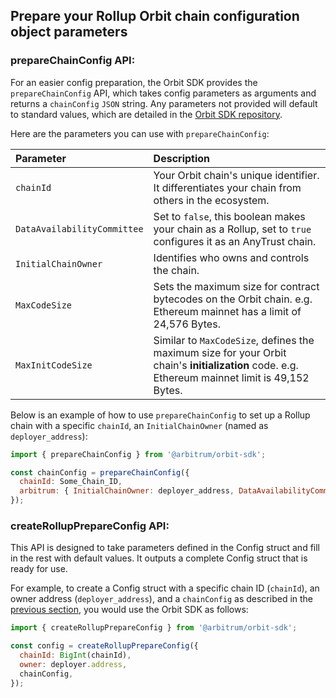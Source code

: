 ## Prepare your Rollup Orbit chain configuration object parameters


### prepareChainConfig API:

For an easier config preparation, the Orbit SDK provides the `prepareChainConfig` API, which takes config parameters as arguments and returns a `chainConfig` `JSON` string. Any parameters not provided will default to standard values, which are detailed in the [Orbit SDK repository](https://github.com/OffchainLabs/arbitrum-orbit-sdk/blob/1f251f76a55bc1081f50938b0aa9f7965660ebf7/src/prepareChainConfig.ts#L3-L31).

Here are the parameters you can use with `prepareChainConfig`:

| Parameter                   | Description                                                                                                                                     |
| :-------------------------- | :---------------------------------------------------------------------------------------------------------------------------------------------- |
| `chainId`                   | Your Orbit chain's unique identifier. It differentiates your chain from others in the ecosystem.                                                |
| `DataAvailabilityCommittee` | Set to `false`, this boolean makes your chain as a Rollup, set to `true` configures it as an AnyTrust chain.                                    |
| `InitialChainOwner`         | Identifies who owns and controls the chain.                                                                                                     |
| `MaxCodeSize  `             | Sets the maximum size for contract bytecodes on the Orbit chain. e.g. Ethereum mainnet has a limit of 24,576 Bytes.                             |
| `MaxInitCodeSize`           | Similar to `MaxCodeSize`, defines the maximum size for your Orbit chain's **initialization** code. e.g. Ethereum mainnet limit is 49,152 Bytes. |

Below is an example of how to use `prepareChainConfig` to set up a Rollup chain with a specific `chainId`, an `InitialChainOwner` (named as `deployer_address`):

```js
import { prepareChainConfig } from '@arbitrum/orbit-sdk';

const chainConfig = prepareChainConfig({
  chainId: Some_Chain_ID,
  arbitrum: { InitialChainOwner: deployer_address, DataAvailabilityCommittee: false },
});
```
### createRollupPrepareConfig API:

This API is designed to take parameters defined in the Config struct and fill in the rest with default values. It outputs a complete Config struct that is ready for use.

For example, to create a Config struct with a specific chain ID (`chainId`), an owner address (`deployer_address`), and a `chainConfig` as described in the [previous section](#chain-config-parameter), you would use the Orbit SDK as follows:

```js
import { createRollupPrepareConfig } from '@arbitrum/orbit-sdk';

const config = createRollupPrepareConfig({
  chainId: BigInt(chainId),
  owner: deployer.address,
  chainConfig,
});
```
